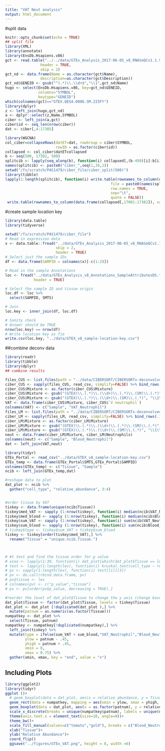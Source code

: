 ```yaml
---
title: "VAT Neut analysis"
output: html_document
---
```


#split data 
```r
knitr::opts_chunk$set(echo = TRUE)
## split file
library(XML)
library(annotate)
library(EnsDb.Hsapiens.v86)
gct <- read.table("../../data/GTEx_Analysis_2017-06-05_v8_RNASeQCv1.1.9_gene_reads.gct", 
                header = TRUE,
                skip = 2)
gct_nd <- data.frame(Name = as.character(gct$Name),
                description=as.character(gct$Description))
gct_nd$GENEID <- gsub("^(.*)\\.\\d+$","\\1",gct_nd$Name)
hugo <- select(EnsDb.Hsapiens.v86, key=gct_nd$GENEID,
               columns="SYMBOL",
               keytype="GENEID")
which(colnames(gct)=="GTEX.QEG4.0006.SM.2I5FY")
library(dplyr)
z <- left_join(hugo,gct_nd)
a <- dplyr::select(z,Name,SYMBOL)
ciber <- left_join(a,gct)
ciber$id <- seq_len(nrow(ciber))
dat <- ciber[,4:17385]

library(WGCNA)
col_ciber=collapseRows(datET=dat, rowGroup = ciber$SYMBOL, 
                       rowID = as.factor(ciber$id))
collapsed <- col_ciber$datETcollapsed
b <- seq(500, 17382, 500)
splitcib <- lapply(seq_along(b), function(i) collapsed[,(b-499)[i]:b[i]])
names(splitcib) <- paste0("ciber_",seq(1,34,1))
setwd("/fs/scratch/PAS1479/ciber_file/ciber_split(500)")
library(tibble)
lapply(1:length(splitcib), function(i) write.table(rownames_to_column(data.frame(splitcib[[i]]), var = "genetype") %>% as_tibble(), 
                                                file = paste0(names(splitcib[i]), ".txt"),
                                                row.names = TRUE,
                                                sep="\t",
                                                quote = FALSE))
 write.table(rownames_to_column(data.frame(collapsed[,17001:17382]), var = "genetype") %>% as_tibble(), file="ciber_87.txt", row.names = TRUE, sep="\t", quote = FALSE) 

```

#create sample location key
```r

library(data.table)
library(tidyverse)

setwd("/fs/scratch/PAS1479/ciber_file")
# Read in expression data
x <- data.table::fread("../data/GTEx_Analysis_2017-06-05_v8_RNASeQCv1.1.9_gene_reads.gct", 
                       skip = 2, 
                       header = TRUE)
# Select just the sample IDs
df <- data.frame(SAMPID = colnames(x)[-c(1:2)])

# Read in the sample Annotations
loc <- fread("../data/GTEx_Analysis_v8_Annotations_SampleAttributesDS.txt",
             header = TRUE)

# Select the sample ID and tissue origin
loc.df <- loc %>%
  select(SAMPID, SMTS)

# Join
loc.key <- inner_join(df, loc.df)

# Sanity check
# Answer should be TRUE
nrow(loc.key) == nrow(df)
# Write location key as fie
write.csv(loc.key, "../data/GTEX_v8_sample-location-key.csv")

```


##combine deconv data
```r
library(readr)
library(tibble)
library(dplyr)
## combine results

files_CUS <- list.files(path = "../data/CIBERSORT/CIBERSORTx-deconvolved/GTEx", pattern = "*_CUS.csv", full.names = T)
ciber_CUS <- sapply(files_CUS, read_csv, simplify=FALSE) %>% bind_rows(.id = "id")
ciber_CUS$Mixture <- as.factor(ciber_CUS$Mixture)
ciber_CUS$Mixture <- gsub("(GTEX)\\.(.*)\\.(\\d+)\\.(.*)\\.(SM)\\.(.*)", "\\1\\-\\2\\-\\3\\-\\4\\-\\5\\-\\6",ciber_CUS$Mixture)
ciber_CUS$Mixture <- gsub("(GTEX)\\.(.*)\\.(\\d+)\\.(SM)\\.(.*)", "\\1\\-\\2\\-\\3\\-\\4\\-\\5",ciber_CUS$Mixture)
VAT <- data.frame(ciber_CUS$Mixture, ciber_CUS$`V neutrophil`)
colnames(VAT) <- c("Sample", "VAT_Neutrophil")
files_LM <- list.files(path = "../data/CIBERSORT/CIBERSORTx-deconvolved/GTEx", pattern = "*_LM22.csv", full.names = T)
ciber_LM <- sapply(files_LM, read_csv, simplify=FALSE) %>% bind_rows(.id = "id")
ciber_LM$Mixture <- as.factor(ciber_LM$Mixture)
ciber_LM$Mixture <- gsub("(GTEX)\\.(.*)\\.(\\d+)\\.(.*)\\.(SM)\\.(.*)", "\\1\\-\\2\\-\\3\\-\\4\\-\\5\\-\\6",ciber_LM$Mixture)
ciber_LM$Mixture <- gsub("(GTEX)\\.(.*)\\.(\\d+)\\.(SM)\\.(.*)", "\\1\\-\\2\\-\\3\\-\\4\\-\\5",ciber_LM$Mixture)
neut <- data.frame(ciber_LM$Mixture, ciber_LM$Neutrophils)
colnames(neut) <- c("Sample", "Blood_Neutrophil")
dat <- left_join(VAT,neut)
```



```r
library(tidyr)
GTEx_Portal <- read_csv("../data/GTEX_v8_sample-location-key.csv")
GTEx_temp <- data.frame(GTEx_Portal$SMTS,GTEx_Portal$SAMPID)
colnames(GTEx_temp) <- c("Tissue", "Sample")
ncib <- left_join(GTEx_temp,dat)

#reshape data to plot
dat_plot <- ncib %>% 
  gather("cell_type", "relative_abundance", 3:4)


#order tissue by VAT 
tiskey <- data.frame(unique(ncib$Tissue))
tiskey$med_VAT <- sapply (1:nrow(tiskey), function(i) median(ncib$VAT_Neutrophil[which(tiskey$unique.ncib.Tissue.[i] == ncib$Tissue)]))
tiskey$med_blood <- sapply (1:nrow(tiskey), function(i) median(ncib$Blood_Neutrophil[which(tiskey$unique.ncib.Tissue.[i] == ncib$Tissue)]))
tiskey$sum_VAT <- sapply (1:nrow(tiskey), function(i) sum(ncib$VAT_Neutrophil[which(tiskey$unique.ncib.Tissue.[i] == ncib$Tissue)]))
tiskey$sum_blood <- sapply (1:nrow(tiskey), function(i) sum(ncib$Blood_Neutrophil[which(tiskey$unique.ncib.Tissue.[i] == ncib$Tissue)]))
# tiskey$type <- tiskey$sum_VAT > tiskey$sum_blood
tiskey <- tiskey[order(tiskey$med_VAT),] %>%
  rename("Tissue" = "unique.ncib.Tissue.")



# #t test and find the tissue order for p value 
# xxxx <- lapply(1:30, function(i) dat_plot[which(dat_plot$Tissue == lev[i]),])
# test <- lapply(1:length(lev), function(i) kruskal.test(cell_type ~ relative_abundance,data = xxxx[[i]]))
# pv <- sapply(1:length(lev), function(i) test[[i]][3])
# pv <- do.call(rbind.data.frame, pv)
# pv$tissue <- lev
# colnames(pv) <- c("p_value","tissue")   
# pv <- pv[order(pv$p_value, decreasing = TRUE),]

#reorder the level of dat_plot$Tissue to change the y axis (change based on which order y axis should be)
dat_plot$Tissue <- factor(dat_plot$Tissue, levels = tiskey$Tissue)
dat_plot <- dat_plot [!duplicated(dat_plot ),] %>%
  mutate(patnum = as.numeric(as.factor(Tissue)))
numpatkey <- dat_plot %>%
  select(Tissue, patnum)
numpatkey <- numpatkey[!duplicated(numpatkey),] %>%
  left_join(tiskey) %>%
  mutate(type = ifelse(sum_VAT > sum_blood,"VAT_Neutrophil","Blood_Neutrophil"),
         ylow = patnum - .45,
         yhigh = patnum + .45,
         xmin = 0,
         xmax = 0.75) %>%
  gather(xmin, xmax, key = "end", value = "x")


```

## Including Plots


```r
library(ggplot2)
library(tidyr)
ggplot ()+
  # geom_boxplot(data = dat_plot, aes(x = relative_abundance, y = Tissue, fill = cell_type))+
  geom_rect(data = numpatkey, mapping = aes(xmin = ylow, xmax = yhigh, ymin = 0, ymax = 1, fill=type), inherit.aes = F,show.legend = F, alpha = 0.3)+
  geom_boxplot(data = dat_plot, aes(x = as.factor(patnum), y = relative_abundance, fill = cell_type), inherit.aes = F, show.legend = T, outlier.size = 0.3)+
  scale_x_discrete(breaks = unique(numpatkey$patnum), labels = unique(numpatkey$Tissue))+
  theme(axis.text.x = element_text(size=10, angle=0))+
  theme_bw()+
  scale_fill_manual(values=c("tomato","gold"), breaks = c("Blood_Neutrophil","VAT_Neutrophil"), name = "neutrophil type")+
  xlab("Tissue")+
  ylab("Relative Abundance")+
  coord_flip()
  ggsave("../figures/GTEx_VAT.png", height = 8, width =6)
  
```
